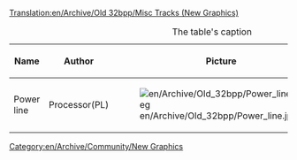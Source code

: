 [[Translation:en/Archive/Old 32bpp/Misc Tracks (New Graphics)]]
{{en/Linking}}

[[Category:en/Archive/Community/New Graphics]]

{| border="1"
|+ The table's caption
! Name !! Author !! Picture !! File !! Comments
|-
! Power line
| Processor(PL) || [[File:en/Archive/Old 32bpp/Power line.jpeg]] || || Under construction
|}